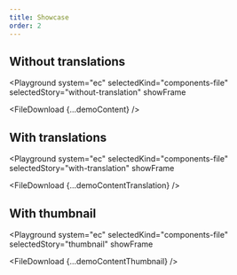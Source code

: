 ```yaml
---
title: Showcase
order: 2
---
```




## Without translations

<Playground
  system="ec"
  selectedKind="components-file"
  selectedStory="without-translation"
  showFrame
>
  <FileDownload {...demoContent} />
</Playground>

## With translations

<Playground
  system="ec"
  selectedKind="components-file"
  selectedStory="with-translation"
  showFrame
>
  <FileDownload {...demoContentTranslation} />
</Playground>

## With thumbnail

<Playground
  system="ec"
  selectedKind="components-file"
  selectedStory="thumbnail"
  showFrame
>
  <FileDownload {...demoContentThumbnail} />
</Playground>

